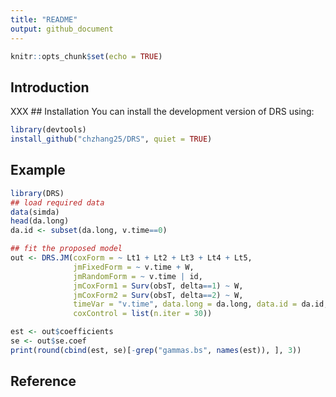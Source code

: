 ```yaml
--- 
title: "README" 
output: github_document 
--- 
```


```r
knitr::opts_chunk$set(echo = TRUE) 
``` 
## Introduction 
XXX
## Installation 
You can install the development version of DRS using: 
```r
library(devtools) 
install_github("chzhang25/DRS", quiet = TRUE) 
``` 
## Example 
```r
library(DRS) 
## load required data
data(simda)
head(da.long)
da.id <- subset(da.long, v.time==0)

## fit the proposed model
out <- DRS.JM(coxForm = ~ Lt1 + Lt2 + Lt3 + Lt4 + Lt5,
              jmFixedForm = ~ v.time + W,
              jmRandomForm = ~ v.time | id,
              jmCoxForm1 = Surv(obsT, delta==1) ~ W,
              jmCoxForm2 = Surv(obsT, delta==2) ~ W,
              timeVar = "v.time", data.long = da.long, data.id = da.id,
              coxControl = list(n.iter = 30))

est <- out$coefficients
se <- out$se.coef
print(round(cbind(est, se)[-grep("gammas.bs", names(est)), ], 3)) 
``` 
## Reference 
